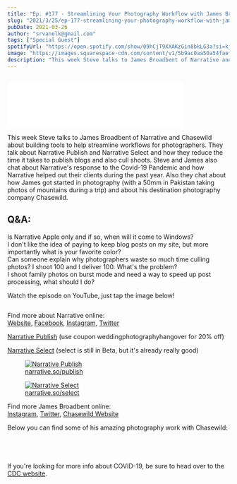 ```yaml
---
title: "Ep. #177 - Streamlining Your Photography Workflow with James Broadbent of Narrative"
slug: "2021/3/25/ep-177-streamlining-your-photography-workflow-with-james-broadbent-of-narrative"
pubDate: 2021-03-26
author: "srvanelk@gmail.com"
tags: ["Special Guest"]
spotifyUrl: "https://open.spotify.com/show/09hCjT9XXAKzGin8bkLG3a?si=kjRZvQ1JTb6Ov3HVzSSlWA"
image: "https://images.squarespace-cdn.com/content/v1/5b9ac0aa50a54faef024c950/1616723766973-4KRMGJNZ8Z4UQFI6HNYP/James+Broadbent+Helicopter_FIX.jpg?format=original"
description: "This week Steve talks to James Broadbent of Narrative and Chasewild about building tools to help streamline workflows for photographers. They talk about Narrative Publish and Narrative Select and how they reduce the time it takes to publish blogs and also cull shoots. Steve and James also chat about Narrative's response to the Covid-19 Pandemic and how Narrative helped out their clients during the past year. Also they chat about how James got started in photography (with a 50mm in Pakistan taking photos of mountains during a trip) and about his destination photography company Chasewild."
---
```


<figure>
  <img
    src="https://images.squarespace-cdn.com/content/v1/5b9ac0aa50a54faef024c950/1616723766973-4KRMGJNZ8Z4UQFI6HNYP/James+Broadbent+Helicopter_FIX.jpg?format=original"
    alt=""
  />
</figure>
<iframe
  class="embedly-embed"
  src="//cdn.embedly.com/widgets/media.html?src=https%3A%2F%2Fanchor.fm%2Fweddingphotohangover%2Fembed%2Fepisodes%2FEp--177---Streamlining-Your-Photography-Workflow-with-James-Broadbent-of-Narrative-eth7fs&display_name=Anchor+FM+Inc.&url=https%3A%2F%2Fanchor.fm%2Fweddingphotohangover%2Fepisodes%2FEp--177---Streamlining-Your-Photography-Workflow-with-James-Broadbent-of-Narrative-eth7fs&image=https%3A%2F%2Fd3t3ozftmdmh3i.cloudfront.net%2Fproduction%2Fpodcast_uploaded_episode400%2F805714%2F805714-1616721484925-7c93276d49c7d.jpg&key=61d05c9d54e8455ea7a9677c366be814&type=text%2Fhtml&schema=anchor&wmode=opaque"
  width="400"
  height="102"
  scrolling="no"
  title="Anchor FM Inc. embed"
  frameborder="0"
  allow="autoplay; fullscreen"
  allowfullscreen="true"
></iframe>

This week Steve talks to James Broadbent of Narrative and Chasewild about building tools to help streamline workflows for photographers. They talk about Narrative Publish and Narrative Select and how they reduce the time it takes to publish blogs and also cull shoots. Steve and James also chat about Narrative's response to the Covid-19 Pandemic and how Narrative helped out their clients during the past year. Also they chat about how James got started in photography (with a 50mm in Pakistan taking photos of mountains during a trip) and about his destination photography company Chasewild.

## Q&A:

Is Narrative Apple only and if so, when will it come to Windows?  
I don't like the idea of paying to keep blog posts on my site, but more importantly what is your favorite color?  
Can someone explain why photographers waste so much time culling photos? I shoot 100 and I deliver 100. What's the problem?  
I shoot family photos on burst mode and need a way to speed up post processing, what should I do?

Watch the episode on YouTube, just tap the image below!

<figure>
  <img
    src="https://images.squarespace-cdn.com/content/v1/5b9ac0aa50a54faef024c950/1616760019549-U7QGZLOXE21I0GTJ7MWV/Narrative_YT_Thumbnail.jpg"
    alt=""
  />
</figure>

Find more about Narrative online:  
[Website](https://narrative.so/), [Facebook](https://www.facebook.com/narrativeapp/), [Instagram](https://www.instagram.com/narrativeapp/), [Twitter](https://twitter.com/narrativeapp)

[Narrative Publish](https://narrative.so/publish) (use coupon weddingphotographyhangover for 20% off)

[Narrative Select](https://narrative.so/select) (select is still in Beta, but it's already really good)

<figure>
  <a
    href="https://narrative.so/publish"
    target="_blank"
    rel="noopener noreferrer"
  >
    <img
      src="https://images.squarespace-cdn.com/content/v1/5b9ac0aa50a54faef024c950/1616724363590-RHDNSUDV7ID0AE6UVUFZ/Publish-lockup-stacked-on_beige.jpg?format=original"
      alt="Narrative Publish"
    />
  </a>
  <figcaption>
    <a href="https://narrative.so/publish">narrative.so/publish</a>
  </figcaption>
</figure>

<figure>
  <a
    href="https://narrative.so/select"
    target="_blank"
    rel="noopener noreferrer"
  >
    <img
      src="https://images.squarespace-cdn.com/content/v1/5b9ac0aa50a54faef024c950/1616724457309-P7WKOLKNNQ60U6YLS8XZ/Select-lockup-stacked-on_beige.jpg?format=original"
      alt="Narrative Select"
    />
  </a>
  <figcaption>
    <a href="https://narrative.so/select">narrative.so/select</a>
  </figcaption>
</figure>

Find more James Broadbent online:  
[Instagram](https://www.instagram.com/james.broadbent/), [Twitter](https://twitter.com/jamesbroadbent_), [Chasewild Website](https://www.chasewild.com/)

Below you can find some of his amazing photography work with Chasewild:

<figure>
  <img
    src="https://images.squarespace-cdn.com/content/v1/5b9ac0aa50a54faef024c950/1616724668662-592H57DL8YFNOM3RORZ9/12_Chasewild_30RS18.jpg?format=original"
    alt=""
  />
</figure>
<figure>
  <img
    src="https://images.squarespace-cdn.com/content/v1/5b9ac0aa50a54faef024c950/1616724663911-XZ5RDCV6BAWHYJB9VMWR/09_Chasewild_30RS18.jpg?format=original"
    alt=""
  />
</figure>
<figure>
  <img
    src="https://images.squarespace-cdn.com/content/v1/5b9ac0aa50a54faef024c950/1616724698645-P7O3ZZ3O0CSJV68MC07H/04_Chasewild_30RS18.jpg?format=original"
    alt=""
  />
</figure>
<figure>
  <img
    src="https://images.squarespace-cdn.com/content/v1/5b9ac0aa50a54faef024c950/1616724711221-DC1M5Y5XHFTS20I95REH/22_Chasewild_30RS18.jpg?format=original"
    alt=""
  />
</figure>

If you're looking for more info about COVID-19, be sure to head over to the [CDC website](https://www.cdc.gov/coronavirus/2019-ncov/index.html).
